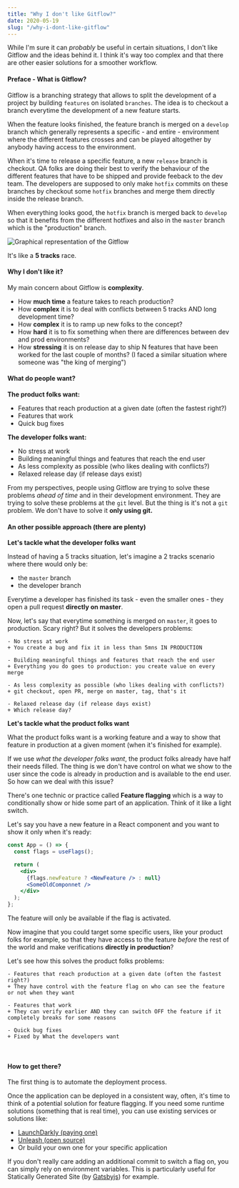 ```yaml
---
title: "Why I don't like Gitflow?"
date: 2020-05-19
slug: "/why-i-dont-like-gitflow"
---
```


While I'm sure it can _probably_ be useful in certain situations, I don't like Gitflow and the ideas behind it. I think it's way too complex and that there are other easier solutions for a smoother workflow.


#### Preface - What is Gitflow?

Gitflow is a branching strategy that allows to split the development of a project by building `features` on isolated `branches`.
The idea is to checkout a branch everytime the development of a new feature starts.

When the feature looks finished, the feature branch is merged on a `develop` branch which generally represents a specific - and entire - environment where the different features crosses and can be played altogether by anybody having access to the environment.

When it's time to release a specific feature, a new `release` branch is checkout. QA folks are doing their best to verify the behaviour of the different features that have to be shipped and provide feeback to the dev team.
The developers are supposed to only make `hotfix` commits on these branches by checkout some `hotfix` branches and merge them directly inside the release branch.

When everything looks good, the `hotfix` branch is merged back to `develop` so that it benefits from the different hotfixes and also in the `master` branch which is the "production" branch.


![Graphical representation of the Gitflow](./gitflow.png)

It's like a **5 tracks** race.

#### Why I don't like it?

My main concern about Gitflow is **complexity**.

- How **much time** a feature takes to reach production?
- How **complex** it is to deal with conflicts between 5 tracks AND long development time?
- How **complex** it is to ramp up new folks to the concept?
- How **hard** it is to fix something when there are differences between dev and prod environments?
- How **stressing** it is on release day to ship N features that have been worked for the last couple of months? (I faced a similar situation where someone was "the king of merging")

#### What do people want?

**The product folks want:**

- Features that reach production at a given date (often the fastest right?)
- Features that work
- Quick bug fixes

**The developer folks want:**

- No stress at work
- Building meaningful things and features that reach the end user
- As less complexity as possible (who likes dealing with conflicts?)
- Relaxed release day (if release days exist)

From my perspectives, people using Gitflow are trying to solve these problems _ahead of time_ and in their development environment. They are trying to solve these problems at the `git` level.
But the thing is it's not a `git` problem. We don't have to solve it **only using git.**

#### An other possible approach (there are plenty)

**Let's tackle what the developer folks want**

Instead of having a 5 tracks situation, let's imagine a 2 tracks scenario where there would only be:

- the `master` branch
- the developer branch

Everytime a developer has finished its task - even the smaller ones - they open a pull request **directly on master**.

Now, let's say that everytime something is merged on `master`, it goes to production. Scary right? But it solves the developers problems:

```git
- No stress at work
+ You create a bug and fix it in less than 5mns IN PRODUCTION

- Building meaningful things and features that reach the end user
+ Everything you do goes to production: you create value on every merge

- As less complexity as possible (who likes dealing with conflicts?)
+ git checkout, open PR, merge on master, tag, that's it

- Relaxed release day (if release days exist)
+ Which release day?
```

**Let's tackle what the product folks want**

What the product folks want is a working feature and a way to show that feature in production at a given moment (when it's finished for example).

If we use _what the developer folks want_, the product folks already have half their needs filled.
The thing is we don't have control on what we show to the user since the code is already in production and is available to the end user. So how can we deal with this issue?

There's one technic or practice called **Feature flagging** which is a way to conditionally show or hide some part of an application.
Think of it like a light switch.

Let's say you have a new feature in a React component and you want to show it only when it's ready:

```jsx
const App = () => {
  const flags = useFlags();

  return (
    <div>
      {flags.newFeature ? <NewFeature /> : null}
      <SomeOldComponnet />
    </div>
  );
};

```

The feature will only be available if the flag is activated.

Now imagine that you could target some specific users, like your product folks for example, so that they have access to the feature _before_ the rest of the world and make verifications
**directly in production**?

Let's see how this solves the product folks problems:

```git
- Features that reach production at a given date (often the fastest right?)
+ They have control with the feature flag on who can see the feature or not when they want

- Features that work
+ They can verify earlier AND they can switch OFF the feature if it completely breaks for some reasons

- Quick bug fixes
+ Fixed by What the developers want
```

<br />

#### How to get there?

The first thing is to automate the deployment process.

Once the application can be deployed in a consistent way, often, it's time to think of a potential solution for feature flagging. If you need some runtime solutions (something that is real time), you can use existing services or solutions like:

- [LaunchDarkly (paying one)](https://launchdarkly.com/)
- [Unleash (open source)](https://github.com/Unleash/unleash)
- Or build your own one for your specific application

If you don't really care adding an additional commit to switch a flag on, you can simply rely on environment variables. This is particularly useful for Statically Generated Site (by [Gatsbyjs](https://www.gatsbyjs.org/)) for example.
